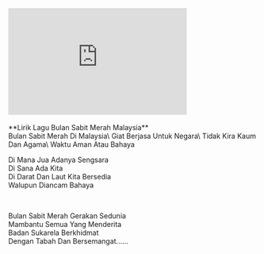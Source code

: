 
<GuideHeader id="20"/>

<div style={{width: '100vw'}}>
    <iframe width="360" height="215" src="https://www.youtube.com/embed/tcPr8R0VlZ4?si=KSAvMQfcBO-A6G4l" frameborder="0" allow="accelerometer; autoplay; encrypted-media; gyroscope; picture-in-picture" allowfullscreen></iframe>
</div>

<br/>
**Lirik Lagu Bulan Sabit Merah Malaysia**
<br/>
Bulan Sabit Merah Di Malaysia\
Giat Berjasa Untuk Negara\
Tidak Kira Kaum Dan Agama\
Waktu Aman Atau Bahaya

<br/>

Di Mana Jua Adanya Sengsara\
Di Sana Ada Kita\
Di Darat Dan Laut Kita Bersedia\
Walupun Diancam Bahaya

<br/>

Bulan Sabit Merah Gerakan Sedunia\
Mambantu Semua Yang Menderita\
Badan Sukarela Berkhidmat\
Dengan Tabah Dan Bersemangat......